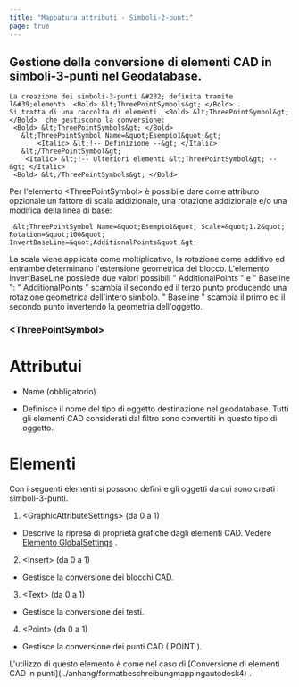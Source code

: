 ```yaml
---
title: "Mappatura attributi - Simboli-2-punti"
page: true
---
```

## Gestione della conversione di elementi CAD in simboli-3-punti nel Geodatabase.

```
La creazione dei simboli-3-punti &#232; definita tramite l&#39;elemento  <Bold> &lt;ThreePointSymbols&gt; </Bold> .
Si tratta di una raccolta di elementi  <Bold> &lt;ThreePointSymbol&gt; </Bold>  che gestiscono la conversione:
 <Bold> &lt;ThreePointSymbols&gt; </Bold> 
   &lt;ThreePointSymbol Name=&quot;Esempio1&quot;&gt;
       <Italic> &lt;!-- Definizione --&gt; </Italic> 
   &lt;/ThreePointSymbol&gt;
    <Italic> &lt;!-- Ulteriori elementi &lt;ThreePointSymbol&gt; --&gt; </Italic> 
 <Bold> &lt;/ThreePointSymbols&gt; </Bold> 
```


Per l&#39;elemento  <Bold> &lt;ThreePointSymbol&gt; </Bold>  &#232; possibile dare come attributo opzionale un fattore di scala addizionale, una rotazione addizionale e/o una modifica della linea di base:

```
 &lt;ThreePointSymbol Name=&quot;Esempio1&quot; Scale=&quot;1.2&quot; Rotation=&quot;100&quot; InvertBaseLine=&quot;AdditionalPoints&quot;&gt;
```

La scala viene applicata come moltiplicativo, la rotazione come additivo ed entrambe determinano l&#39;estensione geometrica del blocco.
L&#39;elemento  <Italic> InvertBaseLine </Italic>  possiede due valori possibili &quot; <Italic> AdditionalPoints </Italic> &quot; e &quot; <Italic> Baseline </Italic> &quot;:
&quot; <Italic> AdditionalPoints </Italic> &quot; scambia il secondo ed il terzo punto producendo una rotazione geometrica dell&#39;intero simbolo.
&quot; <Italic> Baseline </Italic> &quot; scambia il primo ed il secondo punto invertendo la geometria dell&#39;oggetto.

### &lt;ThreePointSymbol&gt;
### 
# Attributui


- <Bold> Name </Bold>  (obbligatorio)

- Definisce il nome del tipo di oggetto destinazione nel geodatabase. Tutti gli elementi CAD considerati dal filtro sono convertiti in questo tipo di oggetto.





### 
# Elementi

Con i seguenti elementi si possono definire gli oggetti da cui sono creati i simboli-3-punti.

1. <Bold> &lt;GraphicAttributeSettings&gt; </Bold>  (da 0 a 1)

- Descrive la ripresa di propriet&#224; grafiche dagli elementi CAD. Vedere 
[Elemento GlobalSettings](../anhang/formatbeschreibungmappingautodesk2)
.



2. <Bold> &lt;Insert&gt; </Bold>  (da 0 a 1)

- Gestisce la conversione dei blocchi CAD.



3. <Bold> &lt;Text&gt; </Bold>  (da 0 a 1)

- Gestisce la conversione dei testi.



4. <Bold> &lt;Point&gt; </Bold>  (da 0 a 1)

- Gestisce la conversione dei punti CAD ( <Italic> POINT </Italic> ).






<Success>
L&#39;utilizzo di questo elemento &#232; come nel caso di [Conversione di elementi CAD in punti](../anhang/formatbeschreibungmappingautodesk4)
.
</Success>
